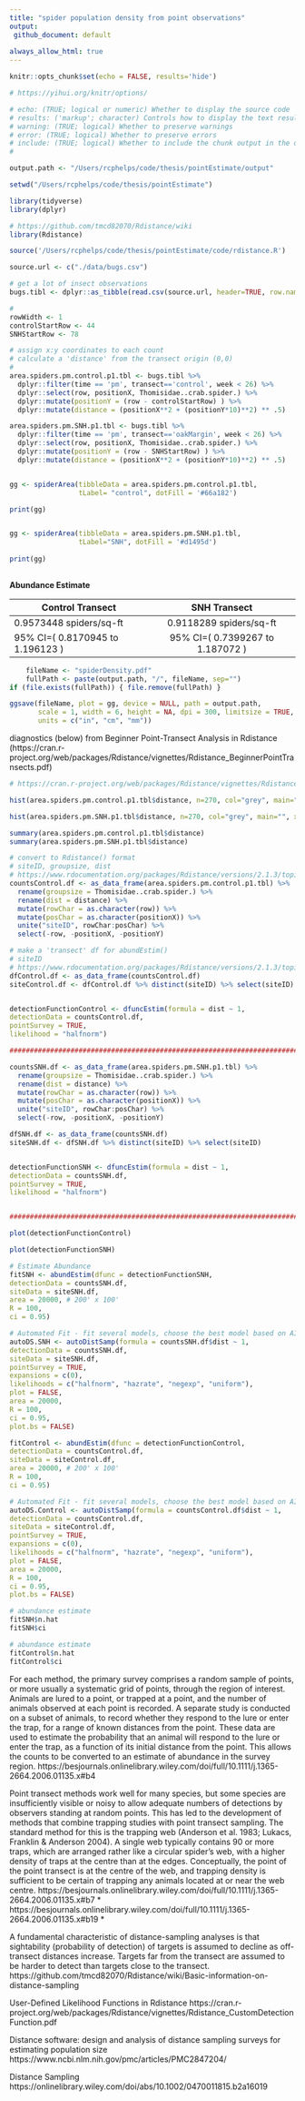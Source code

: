 ```yaml
---
title: "spider population density from point observations"
output: 
 github_document: default
 
always_allow_html: true
---
```




```r
knitr::opts_chunk$set(echo = FALSE, results='hide')

# https://yihui.org/knitr/options/

# echo: (TRUE; logical or numeric) Whether to display the source code
# results: ('markup'; character) Controls how to display the text results.
# warning: (TRUE; logical) Whether to preserve warnings
# error: (TRUE; logical) Whether to preserve errors
# include: (TRUE; logical) Whether to include the chunk output in the output document.
# 
```

```r



output.path <- "/Users/rcphelps/code/thesis/pointEstimate/output"

setwd("/Users/rcphelps/code/thesis/pointEstimate")

library(tidyverse)
library(dplyr)

# https://github.com/tmcd82070/Rdistance/wiki
library(Rdistance)

source('/Users/rcphelps/code/thesis/pointEstimate/code/rdistance.R')

```



```r


source.url <- c("./data/bugs.csv")

# get a lot of insect observations
bugs.tibl <- dplyr::as_tibble(read.csv(source.url, header=TRUE, row.names=NULL))

# 
rowWidth <- 1
controlStartRow <- 44
SNHStartRow <- 78

# assign x:y coordinates to each count 
# calculate a 'distance' from the transect origin (0,0)
#
area.spiders.pm.control.p1.tbl <- bugs.tibl %>% 
  dplyr::filter(time == 'pm', transect=='control', week < 26) %>%
  dplyr::select(row, positionX, Thomisidae..crab.spider.) %>%
  dplyr::mutate(positionY = (row - controlStartRow) ) %>%
  dplyr::mutate(distance = (positionX**2 + (positionY*10)**2) ** .5)

area.spiders.pm.SNH.p1.tbl <- bugs.tibl %>% 
  dplyr::filter(time == 'pm', transect=='oakMargin', week < 26) %>%
  dplyr::select(row, positionX, Thomisidae..crab.spider.) %>%
  dplyr::mutate(positionY = (row - SNHStartRow) ) %>%
  dplyr::mutate(distance = (positionX**2 + (positionY*10)**2) ** .5)


gg <- spiderArea(tibbleData = area.spiders.pm.control.p1.tbl, 
                 tLabel= "control", dotFill = '#66a182')

print(gg)


gg <- spiderArea(tibbleData = area.spiders.pm.SNH.p1.tbl, 
                 tLabel="SNH", dotFill = '#d1495d')
	
print(gg)
	
```

**Abundance Estimate** 

| Control Transect                                | SNH Transect                                    |
| ----------------------------------------------- |:-----------------------------------------------:|
| 0.9573448 spiders/sq-ft    | 0.9118289  spiders/sq-ft |
| 95% CI=( 0.8170945 to 1.196123 )                | 95% CI=( 0.7399267 to 1.187072 )                |




```r

	fileName <- "spiderDensity.pdf"
	fullPath <- paste(output.path, "/", fileName, sep="")
if (file.exists(fullPath)) { file.remove(fullPath) }

ggsave(fileName, plot = gg, device = NULL, path = output.path,
       scale = 1, width = 6, height = NA, dpi = 300, limitsize = TRUE,
       units = c("in", "cm", "mm"))

```


diagnostics (below) from Beginner Point-Transect Analysis in Rdistance (https://cran.r-project.org/web/packages/Rdistance/vignettes/Rdistance_BeginnerPointTransects.pdf)

```r


# https://cran.r-project.org/web/packages/Rdistance/vignettes/Rdistance_BeginnerPointTransects.pdf

hist(area.spiders.pm.control.p1.tbl$distance, n=270, col="grey", main="", xlab="distance (ft)")

hist(area.spiders.pm.SNH.p1.tbl$distance, n=270, col="grey", main="", xlab="distance (ft)")

```



```r


summary(area.spiders.pm.control.p1.tbl$distance)
summary(area.spiders.pm.SNH.p1.tbl$distance)

# convert to Rdistance() format
# siteID, groupsize, dist
# https://www.rdocumentation.org/packages/Rdistance/versions/2.1.3/topics/thrasherDetectionData
countsControl.df <- as_data_frame(area.spiders.pm.control.p1.tbl) %>%
  rename(groupsize = Thomisidae..crab.spider.) %>%
  rename(dist = distance) %>%
  mutate(rowChar = as.character(row)) %>%
  mutate(posChar = as.character(positionX)) %>%
  unite("siteID", rowChar:posChar) %>%
  select(-row, -positionX, -positionY)

# make a 'transect' df for abundEstim()
# siteID
# https://www.rdocumentation.org/packages/Rdistance/versions/2.1.3/topics/thrasherSiteData
dfControl.df <- as_data_frame(countsControl.df) 
siteControl.df <- dfControl.df %>% distinct(siteID) %>% select(siteID)


detectionFunctionControl <- dfuncEstim(formula = dist ~ 1,
detectionData = countsControl.df,
pointSurvey = TRUE,
likelihood = "halfnorm")

##################################################################################

countsSNH.df <- as_data_frame(area.spiders.pm.SNH.p1.tbl) %>%
  rename(groupsize = Thomisidae..crab.spider.) %>%
  rename(dist = distance) %>%
  mutate(rowChar = as.character(row)) %>%
  mutate(posChar = as.character(positionX)) %>%
  unite("siteID", rowChar:posChar) %>%
  select(-row, -positionX, -positionY)

dfSNH.df <- as_data_frame(countsSNH.df) 
siteSNH.df <- dfSNH.df %>% distinct(siteID) %>% select(siteID)


detectionFunctionSNH <- dfuncEstim(formula = dist ~ 1,
detectionData = countsSNH.df,
pointSurvey = TRUE,
likelihood = "halfnorm")


##################################################################################
```


```r

plot(detectionFunctionControl)

plot(detectionFunctionSNH)

```


```r

# Estimate Abundance 
fitSNH <- abundEstim(dfunc = detectionFunctionSNH,
detectionData = countsSNH.df,
siteData = siteSNH.df,
area = 20000, # 200' x 100'
R = 100,
ci = 0.95)

# Automated Fit - fit several models, choose the best model based on AIC
autoDS.SNH <- autoDistSamp(formula = countsSNH.df$dist ~ 1,
detectionData = countsSNH.df,
siteData = siteSNH.df,
pointSurvey = TRUE,
expansions = c(0),
likelihoods = c("halfnorm", "hazrate", "negexp", "uniform"),
plot = FALSE,
area = 20000,
R = 100,
ci = 0.95,
plot.bs = FALSE)

fitControl <- abundEstim(dfunc = detectionFunctionControl,
detectionData = countsControl.df,
siteData = siteControl.df,
area = 20000, # 200' x 100'
R = 100,
ci = 0.95)

# Automated Fit - fit several models, choose the best model based on AIC
autoDS.Control <- autoDistSamp(formula = countsControl.df$dist ~ 1,
detectionData = countsControl.df,
siteData = siteControl.df,
pointSurvey = TRUE,
expansions = c(0),
likelihoods = c("halfnorm", "hazrate", "negexp", "uniform"),
plot = FALSE,
area = 20000,
R = 100,
ci = 0.95,
plot.bs = FALSE)

```

```r

# abundance estimate
fitSNH$n.hat
fitSNH$ci

# abundance estimate
fitControl$n.hat
fitControl$ci

```

For each method, the primary survey comprises a random sample of points, or more usually a systematic grid of points, through the region of interest. Animals are lured to a point, or trapped at a point, and the number of animals observed at each point is recorded. A separate study is conducted on a subset of animals, to record whether they respond to the lure or enter the trap, for a range of known distances from the point. These data are used to estimate the probability that an animal will respond to the lure or enter the trap, as a function of its initial distance from the point. This allows the counts to be converted to an estimate of abundance in the survey region. https://besjournals.onlinelibrary.wiley.com/doi/full/10.1111/j.1365-2664.2006.01135.x#b4

Point transect methods work well for many species, but some species are insufficiently visible or noisy to allow adequate numbers of detections by observers standing at random points. This has led to the development of methods that combine trapping studies with point transect sampling. The standard method for this is the trapping web (Anderson et al. 1983; Lukacs, Franklin & Anderson 2004). A single web typically contains 90 or more traps, which are arranged rather like a circular spider's web, with a higher density of traps at the centre than at the edges. Conceptually, the point of the point transect is at the centre of the web, and trapping density is sufficient to be certain of trapping any animals located at or near the web centre.
https://besjournals.onlinelibrary.wiley.com/doi/full/10.1111/j.1365-2664.2006.01135.x#b7
* https://besjournals.onlinelibrary.wiley.com/doi/full/10.1111/j.1365-2664.2006.01135.x#b19 *

A fundamental characteristic of distance-sampling analyses is that sightability (probability of detection) of targets is assumed to decline as off-transect distances increase. Targets far from the transect are assumed to be harder to detect than targets close to the transect. https://github.com/tmcd82070/Rdistance/wiki/Basic-information-on-distance-sampling

User-Defined Likelihood Functions in Rdistance
https://cran.r-project.org/web/packages/Rdistance/vignettes/Rdistance_CustomDetectionFunction.pdf

Distance software: design and analysis of distance sampling surveys for estimating population size https://www.ncbi.nlm.nih.gov/pmc/articles/PMC2847204/

Distance Sampling https://onlinelibrary.wiley.com/doi/abs/10.1002/0470011815.b2a16019


